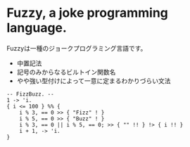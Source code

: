 # Fuzzy, a joke programming language.

Fuzzyは一種のジョークプログラミング言語です。

- 中置記法
- 記号のみからなるビルトイン関数名
- やや強い型付けによって一意に定まるわかりづらい文法

```fuzzy
-- FizzBuzz. --
1 -> 'i.
{ i <= 100 } %% {
    i % 3, == 0 >> { "Fizz" ! }
    i % 5, == 0 >> { "Buzz" ! }
    i % 3, == 0 || i % 5, == 0; >> { "" !! } !> { i !! }
    i + 1, -> 'i.
}
```
